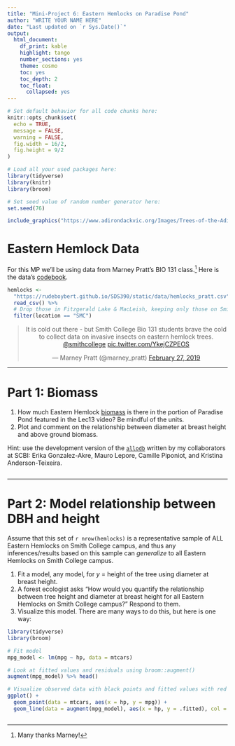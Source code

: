 ```yaml
---
title: "Mini-Project 6: Eastern Hemlocks on Paradise Pond"
author: "WRITE YOUR NAME HERE"
date: "Last updated on `r Sys.Date()`"
output:
  html_document: 
    df_print: kable
    highlight: tango
    number_sections: yes
    theme: cosmo
    toc: yes
    toc_depth: 2
    toc_float:
      collapsed: yes
---
```


```r
# Set default behavior for all code chunks here:
knitr::opts_chunk$set(
  echo = TRUE, 
  message = FALSE, 
  warning = FALSE, 
  fig.width = 16/2, 
  fig.height = 9/2
)

# Load all your used packages here:
library(tidyverse)
library(knitr)
library(broom)

# Set seed value of random number generator here:
set.seed(76)
```

```r
include_graphics("https://www.adirondackvic.org/Images/Trees-of-the-Adirondacks-Eastern-Hemlock-28-July-2012-5.jpg")
```


# Eastern Hemlock Data

For this MP we'll be using data from Marney Pratt's BIO 131 class.^[Many thanks Marney!] Here is the data's [codebook](https://docs.google.com/document/d/1jVz_0ivC6Wpa5bNSG4JoOUp7iQfZJVgOXrfkXwyPeas/edit){target="_blank"}.

```r
hemlocks <- 
  "https://rudeboybert.github.io/SDS390/static/data/hemlocks_pratt.csv" %>% 
  read_csv() %>% 
  # Drop those in Fitzgerald Lake & MacLeish, keeping only those on Smith campus
  filter(location == "SMC")
```


<center>
<blockquote class="twitter-tweet"><p lang="en" dir="ltr">It is cold out there - but Smith College Bio 131 students brave the cold to collect data on invasive insects on eastern hemlock trees. <a href="https://twitter.com/smithcollege?ref_src=twsrc%5Etfw">@smithcollege</a> <a href="https://t.co/YkejCZPEOS">pic.twitter.com/YkejCZPEOS</a></p>&mdash; Marney Pratt (@marney_pratt) <a href="https://twitter.com/marney_pratt/status/1100747861778677760?ref_src=twsrc%5Etfw">February 27, 2019</a></blockquote> <script async src="https://platform.twitter.com/widgets.js" charset="utf-8"></script> 
</center>



***



# Part 1: Biomass

1. How much Eastern Hemlock [biomass](https://en.wikipedia.org/wiki/Biomass_(ecology)){target="_blank"} is there in the portion of Paradise Pond featured in the Lec13 video? Be mindful of the units. 
1. Plot and comment on the relationship between diameter at breast height and above ground biomass.

Hint: use the development version of the [`allodb`](https://github.com/forestgeo/allodb){target="_blank"} written by my collaborators at SCBI: Erika Gonzalez-Akre, Mauro Lepore, Camille Piponiot, and Kristina Anderson-Teixeira. 

```r

```




***



# Part 2: Model relationship between DBH and height

Assume that this set of `r nrow(hemlocks)` is a representative sample of ALL Eastern Hemlocks on Smith College campus, and thus any inferences/results based on this sample can *generalize* to all Eastern Hemlocks on Smith College campus.

1. Fit a model, any model, for $y$ = height of the tree using diameter at breast height.
1. A forest ecologist asks "How would you quantify the relationship between tree height and diameter at breast height for all Eastern Hemlocks on Smith College campus?" Respond to them.
1. Visualize this model. There are many ways to do this, but here is one way:

```r
library(tidyverse)
library(broom)

# Fit model
mpg_model <- lm(mpg ~ hp, data = mtcars)

# Look at fitted values and residuals using broom::augment()
augment(mpg_model) %>% head()

# Visualize observed data with black points and fitted values with red line
ggplot() +
  geom_point(data = mtcars, aes(x = hp, y = mpg)) +
  geom_line(data = augment(mpg_model), aes(x = hp, y = .fitted), col = "red")
```


```r

```




